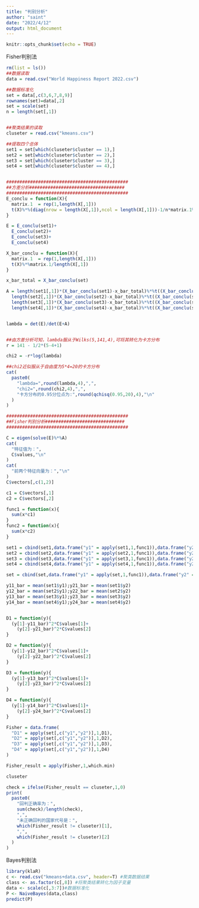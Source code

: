 ```yaml
---
title: "判别分析"
author: "saint"
date: "2022/4/12"
output: html_document
---
```


```r
knitr::opts_chunk$set(echo = TRUE)
```

Fisher判别法
```r
rm(list = ls())
##数据读取
data = read.csv("World Happiness Report 2022.csv")

##数据标准化
set = data[,c(3,6,7,8,9)]
rownames(set)=data[,2]
set = scale(set)
n = length(set[,1])


##聚类结果的读取
cluseter = read.csv("kmeans.csv")

##提取四个总体
set1 = set[which(cluseter$cluster == 1),]
set2 = set[which(cluseter$cluster == 2),]
set3 = set[which(cluseter$cluster == 3),]
set4 = set[which(cluseter$cluster == 4),]


##############################################
##方差分析####################################
##############################################
E_conclu = function(X){
  matrix.1  = rep(1,length(X[,1]))
  t(X)%*%(diag(nrow = length(X[,1]),ncol = length(X[,1]))-1/n*matrix.1%*%t(matrix.1))%*%X
}

E = E_conclu(set1)+
  E_conclu(set2)+
  E_conclu(set3)+
  E_conclu(set4)

X_bar_conclu = function(X){
  matrix.1  = rep(1,length(X[,1]))
  t(X)%*%matrix.1/length(X[,1])
}

x_bar_total = X_bar_conclu(set)

A = length(set1[,1])*(X_bar_conclu(set1)-x_bar_total)%*%t((X_bar_conclu(set1)-x_bar_total))+
  length(set2[,1])*(X_bar_conclu(set2)-x_bar_total)%*%t((X_bar_conclu(set2)-x_bar_total))+
  length(set3[,1])*(X_bar_conclu(set3)-x_bar_total)%*%t((X_bar_conclu(set3)-x_bar_total))+
  length(set4[,1])*(X_bar_conclu(set4)-x_bar_total)%*%t((X_bar_conclu(set4)-x_bar_total))


lambda = det(E)/det(E+A)


##由方差分析可知，lambda服从于Wilks(5,141,4),可将其转化为卡方分布
r = 141 - 1/2*(5-4+1)

chi2 = -r*log(lambda)

##chi2近似服从于自由度为5*4=20的卡方分布
cat(
  paste0(
    "lambda=",round(lambda,4),",",
    "chi2=",round(chi2,4),",",
    "卡方分布的0.95分位点为:",round(qchisq(0.95,20),4),"\n"
  )
)

##############################################
##Fisher判别分析##############################
##############################################

C = eigen(solve(E)%*%A)
cat(
  "特征值为：",
  C$values,"\n"
)
cat(
  "前两个特征向量为：","\n" 
)
C$vectors[,c(1,2)]

c1 = C$vectors[,1]
c2 = C$vectors[,2]

func1 = function(x){
  sum(x*c1)
}
func2 = function(x){
  sum(x*c2)
}

set1 = cbind(set1,data.frame("y1" = apply(set1,1,func1)),data.frame("y2" = apply(set1,1,func2)))
set2 = cbind(set2,data.frame("y1" = apply(set2,1,func1)),data.frame("y2" = apply(set2,1,func2)))
set3 = cbind(set3,data.frame("y1" = apply(set3,1,func1)),data.frame("y2" = apply(set3,1,func2)))
set4 = cbind(set4,data.frame("y1" = apply(set4,1,func1)),data.frame("y2" = apply(set4,1,func2)))

set = cbind(set,data.frame("y1" = apply(set,1,func1)),data.frame("y2" = apply(set,1,func2)))

y11_bar = mean(set1$y1);y21_bar = mean(set1$y2)
y12_bar = mean(set2$y1);y22_bar = mean(set2$y2)
y13_bar = mean(set3$y1);y23_bar = mean(set3$y2)
y14_bar = mean(set4$y1);y24_bar = mean(set4$y2)


D1 = function(y){
  (y[1]-y11_bar)^2*C$values[1]+
    (y[2]-y21_bar)^2*C$values[2]
}

D2 = function(y){
  (y[1]-y12_bar)^2*C$values[1]+
    (y[2]-y22_bar)^2*C$values[2]
}

D3 = function(y){
  (y[1]-y13_bar)^2*C$values[1]+
    (y[2]-y23_bar)^2*C$values[2]
}

D4 = function(y){
  (y[1]-y14_bar)^2*C$values[1]+
    (y[2]-y24_bar)^2*C$values[2]
}

Fisher = data.frame(
  "D1" = apply(set[,c("y1","y2")],1,D1),
  "D2" = apply(set[,c("y1","y2")],1,D2),
  "D3" = apply(set[,c("y1","y2")],1,D3),
  "D4" = apply(set[,c("y1","y2")],1,D4)
)

Fisher_result = apply(Fisher,1,which.min)

cluseter

check = ifelse(Fisher_result == cluseter,1,0)
print(
  paste0(
    "回判正确率为：",
    sum(check)/length(check),
    ",",
    "未正确回判的国家代号是：",
    which(Fisher_result != cluseter)[1],
    ",",
    which(Fisher_result != cluseter)[2]
  )
)
```


Bayes判别法
```r
library(klaR)
c <- read.csv("kmeans+data.csv", header=T) #聚类数据结果
class <- as.factor(c[,8]) #将聚类结果转化为因子变量
data <- scale(c[,3:7])#数据标准化
P <- NaiveBayes(data,class)
predict(P)
```

